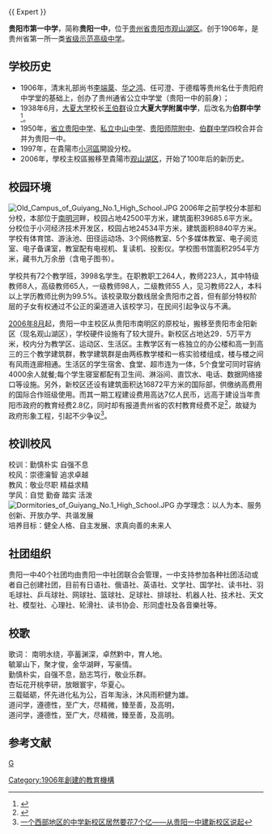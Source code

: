 {{coord|26|37|21.0972|N|106|37|36.9804|E|display=title}}
{{补充来源|time=2019-12-01}}
{{ Expert }}
{{Infobox School
  | name        = 贵阳市第一中学
  | other_name  = Guiyang No.1 High School
  | image       = 
  | motto       = 勤慎朴实，自强不息
  | established = 1906年<ref>[https://www.gyyz.com.cn/category-yzjs-13.html 贵阳一中简介]</ref>
  | type        = 国立完全中学
  | religion    = 
  | affiliation =
  | district    = [[观山湖区|观山湖区]]
  | grades      = [[高中|高中]]
  | principal   = [[陈章义|陈章义]]
  | dean        = 
  | college     = 
  | house       = 
  | sc          =
  | cs          =
  | faculty     = 353
  | staff       = 
  | students    = 高中约5000
  | athletics   = 
  | conference  = 
  | colors      = 
  | mascot      = 
  | magazine    = [[杏坛|杏坛]]
  | free_label  = 校歌
  | free_text   = 贵阳一中校歌
  | free_label2 = 校区面积
  | free_text2  = 465.47亩
  | free_label3 = 
  | free_text3  = 
  | free_label4 = 
  | free_text4  = 
  | free_label5 = 
  | free_text5  = 
  | free_label6 = 
  | free_text6  = 
  | address     = 贵阳市观山湖区兴筑东路
  | tel         = 0851-87986565
  | fax         = 
  | mail        = 
  | website     = {{url|https://www.gyyz.com.cn/}}
}}

'''贵阳市第一中学'''，简称'''贵阳一中'''，位于[[贵州省|贵州省]][[贵阳市|贵阳市]][[观山湖区|观山湖区]]。创于1906年，是贵州省第一所一类[[贵州省省级示范性高中列表|省级示范高级中学]]。

==学校历史==
*1906年，清末礼部尚书[[李端棻|李端棻]]、[[华之洪|华之鸿]]、任可澄、于德楷等贵州名仕于贵阳府中学堂的基础上，创办了贵州通省公立中学堂（贵阳一中的前身）；
*1938年6月，[[大夏大学|大夏大学]]校长[[王伯群|王伯群]]设立'''大夏大学附属中学'''，后改名为'''伯群中学'''<ref>{{Cite web|title=汤涛：大夏师生是集体的王阳明|url=https://news.ecnu.edu.cn/70/7f/c1851a94335/page.htm|accessdate=2020-08-01|work=news.ecnu.edu.cn|archive-date=2019-12-05|archive-url=https://web.archive.org/web/20191205045248/https://news.ecnu.edu.cn/70/7f/c1851a94335/page.htm|dead-url=no}}</ref>。
*1950年，[[省立贵阳中学|省立贵阳中学]]、[[私立中山中学|私立中山中学]]、[[贵阳师院附中|贵阳师院附中]]、[[伯群中学|伯群中学]]四校合并合并为贵阳一中。
*1997年，在貴陽市[[小河區|小河區]]開設分校。
*2006年，學校主校區搬移至貴陽市[[观山湖区|观山湖区]]，开始了100年后的新历史。

==校园环境==
[[File:Old_Campus_of_Guiyang_No.1_High_School.JPG|left]]
2006年之前学校分本部和分校，本部位于[[南明河|南明河]]畔，校园占地42500平方米，建筑面积39685.6平方米。分校位于小河经济技术开发区，校园占地24534平方米，建筑面积8840平方米。学校有体育馆、游泳池、田径运动场、3个网络教室、5个多媒体教室、电子阅览室、电子备课室，教室配有电视机、复读机、投影仪。学校图书馆面积2954平方米，藏书九万余册（含电子图书）。

学校共有72个教学班，3998名学生。在职教职工264人，教师223人，其中特级教师8人，高级教师65人，一级教师98人，二级教师55 人，见习教师22人，本科以上学历教师比例为99.5%。该校录取分数线居全贵阳市之首，但有部分特权阶层的子女有权通过不公正的渠道进入该校学习，在民间引起争议与不满。

[[2006年8月|2006年8月]]起，贵阳一中主校区从贵阳市南明区的原校址，搬移至贵阳市金阳新区（现名观山湖区），学校硬件设施有了较大提升。新校区占地达29．5万平方米，校内分为教学区、运动区、生活区。主教学区有一栋独立的办公楼和高一到高三的三个教学建筑群，教学建筑群是由两栋教学楼和一栋实验楼组成，楼与楼之间有风雨连廊相通。生活区的学生宿舍、食堂、超市连为一体，5个食堂可同时容纳4000余人就餐;每个学生寝室都配有卫生间、淋浴间、直饮水、电话、数据网络接口等设施。另外，新校区还设有建筑面积达16872平方米的国际部，供缴纳高费用的国际合作班级使用。而其一期工程建设费用高达7亿人民币，远高于建设当年贵阳市政府的教育经费2.8亿，同时却有报道贵州省的农村教育经费不足<ref>{{Cite web |url=http://news.southcn.com/community/shzt/tce/solution/200409070868.htm |title=南方网：教育投入不足一直是制约农村教育发展的关键问题 |access-date=2008-09-12 |archive-date=2018-06-16 |archive-url=https://web.archive.org/web/20180616054129/http://news.southcn.com/community/shzt/tce/solution/200409070868.htm |dead-url=no }}</ref>，故疑为政府形象工程，引起不少争议<ref>[http://anonymity-nm.spaces.live.com/blog/cns!ECEA9B72C187A252!371.entry 一个西部地区的中学新校区居然要花7个亿——从贵阳一中建新校区说起]{{dead link|date=2018年4月 |bot=InternetArchiveBot |fix-attempted=yes }}</ref>。

==校训校风==
校训：勤慎朴实 自强不息<br>
校风：崇德瀹智 追求卓越<br>
教风：敬业尽职 精益求精<br>
学风：自觉 勤奋 踏实 活泼<br>[[File:Dormitories_of_Guiyang_No.1_High_School.JPG|right]]
办学理念：以人为本、服务创新、开放办学、共谐发展<br>
培养目标：健全人格、自主发展、求真向善的未来人<br>

==社团组织==
贵阳一中40个社团均由贵阳一中社团联合会管理，一中支持参加各种社团活动或者自己创建社团，目前有日语社、俄语社、英语社、文学社、国学社、读书社、羽毛球社、乒乓球社、网球社、篮球社、足球社、排球社、机器人社、技术社、天文社、模型社、心理社、轮滑社、读书协会、形同虚社及各音樂社等。

==校歌==
歌词：
南明水绕，亭蓄渊深，卓然黔中，育人地。 <br>
毓翠山下，聚才俊，金华湖畔，写豪情。 <br>
勤慎朴实，自强不息，励志笃行，敬业乐群。 <br>
杏坛花开桃李研，放眼寰宇，华夏心。 <br>
三载砥砺，怀先进化私为公，百年淘泳，沐风雨积健为雄。 <br>
道问学，遵德性，至广大，尽精微，臻至善，及高明， <br>
道问学，遵德性，至广大，尽精微，臻至善，及高明。<br>

==参考文献==
{{reflist}}

{{大夏大学}}
{{C20慕课联盟}}
[[category:贵阳教育|G]]
[[Category:1906年創建的教育機構|Category:1906年創建的教育機構]]